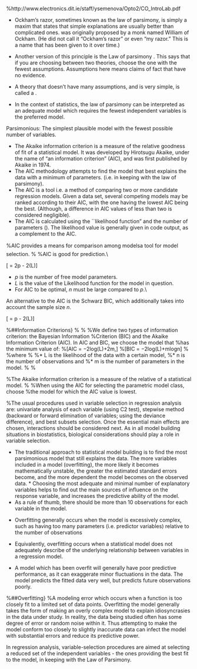\docume
%http://www.electronics.dit.ie/staff/ysemenova/Opto2/CO_IntroLab.pdf



\section*{Theoretical Aspects of Fitting Models}

\section*{Ockham's razor and the Law of Parsimony}

*  Ockham's razor, sometimes known as the law of parsimony, is simply a maxim that states that simple explanations are usually better than complicated ones. \textbf{Ockham's razor} was originally proposed by a monk named William of Ockham. (He did not call it "Ockham's razor" or even "my razor." This is a name that has been given to it over time.)

*  Another version of this principle is the Law of parsimony . This says that if you are choosing between two theories, choose the one with the fewest assumptions. Assumptions here means claims of fact that have no evidence.
*  A theory that doesn't have many assumptions, and is very simple, is called a \textbf{parsimonious theory}.

*  In the context of statistics, the law of parsimony can be interpreted as an adequate model which requires the fewest independent variables is the preferred model.



Parsimonious: The simplest plausible model with the fewest possible number of variables.





\section*{Akaike Information Criterion}

*  The Akaike information criterion is a measure of the relative goodness of fit of a statistical model. It was developed by Hirotsugu Akaike, under the name of "an information criterion" (AIC), and was first published by Akaike in 1974.
*  
The AIC methodology attempts to find the model that best explains the data with a minimum of parameters. (i.e. in keeping with the law of parsimony).
*  The AIC is a \textbf{\textit{model selection}} tool i.e. a method of comparing two
or more candidate regression models. Given a data set, several competing models may be ranked according to their AIC, with the one having the lowest AIC being the best. (Although, a difference in AIC values of less than two is considered negligible).
* 
The AIC is calculated using the ``likelihood function" and the number of parameters (\textit{The likelihood function is not on the course}). The likelihood value is generally given in code output, as a complement to the AIC.




%AIC provides a means for comparison among modelsa tool for model selection.
%\bigskip
%AIC is good for prediction.\\

\[\mbox{AIC} = 2p - 2\ln(L)\]


*  $p$ is the number of free model parameters.
*  $L$ is the value of the Likelihood function for the model in question.
*  For AIC to be optimal, $n$ must be large compared to $p$.\\

\subsubsection*{Schwarz's Bayesian Information Criterion}
An alternative to the AIC is the Schwarz BIC, which additionally takes into account the sample size $n$.

\[\mbox{BIC} = p\ln{n} - 2\ln(L)\]



%##Information Criterions}
%
%
%We define two types of information criterion: the Bayesian Information
%Criterion (BIC) and the Akaike Information Criterion (AIC). In AIC and BIC, we choose the model that
%has the minimum value of:
%\[AIC = −2log(L)+2m,\]
%\[BIC = −2log(L)+mlogn\]
%
%where
%
%*  L is the likelihood of the data with a certain model,
%*  n is the number of observations and
%*  m is the number of parameters in the model.
%
%\subsection{AIC}
%The Akaike information criterion is a measure of the relative \textbf{goodness of fit} of a statistical model.
%
%When using the AIC for selecting the parametric model class, choose
%the model for which the AIC value is lowest.


%The usual procedures used in variable selection in regression analysis are: univariate analysis of each variable (using C2 test), stepwise method (backward or forward elimination of variables; using the deviance difference), and best subsets selection. Once the essential main effects are chosen, interactions should be considered next. As in all model building situations in biostatistics, biological considerations should play a role in variable selection.


\subsection*{Model Building}

*  The traditional approach to statistical model building is to find the most parsimonious model that still explains the data. The more variables included in a model (overfitting), the more likely it becomes mathematically unstable, the greater the estimated standard errors become, and the more dependent the model becomes on the observed data. *  Choosing the most adequate and minimal number of explanatory variables helps to find out the main sources of influence on the response variable, and increases the predictive ability of the model. 
*  As a rule of thumb, there should be more than 10 observations for each variable in the model.



\subsection*{Overfitting}

*  Overfitting generally occurs when the model is excessively complex, such as having too many parameters (i.e. predictor variables) relative to the number of observations

*  Equivalently, overfitting occurs when a statistical model does not adequately describe of the underlying relationship between variables in a regression model.

*  A model which has been overfit will generally have poor predictive performance, as it can exaggerate minor fluctuations in the data. The model predicts the fitted data very well, but predicts future observations poorly.



%##Overfitting}
%A modeling error which occurs when a function is too closely fit to a limited set of data points. Overfitting the model generally takes the form of making an overly complex model to explain idiosyncrasies in the data under study. In reality, the data being studied often has some degree of error or random noise within it. Thus attempting to make the model conform too closely to slightly inaccurate data can infect the model with substantial errors and reduce its predictive power.

\subsection*{Variable-Selection Procedures}

In regression analysis, variable-selection procedures are aimed at selecting a reduced set of the independent variables - the ones providing the best fit to the model, in keeping with the Law of Parsimony.








